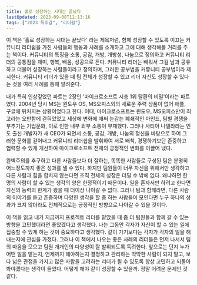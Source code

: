 ```yaml
---
title: 홀로 성장하는 시대는 끝났다
lastUpdated: 2023-09-08T11:13:16
tags: ["2023 독후감", "리더쉽"]
---
```



<Bookmark image="https://shopping-phinf.pstatic.net/main_3246668/32466682728.20230927071607.jpg" url="https://search.shopping.naver.com/book/catalog/32466682728" description="커뮤니티 리더들은 우리가 기존에 중요하게 생각했던 학벌이나 경력이 화려하지 않음에도 불구하고, 세계 최고 IT 기업에서 원하는 인재로 성장한 이들이다. 이 책은 이들이 어떻게 마이크로소프트, 아마존, 구글 등의 기업들이 주목하는 인재로 성장할 수 있었는지를 생생한 사례를 통해서 보여주고 있다."/>

이 책은 '홀로 성장하는 시대는 끝났다' 라는 제목처럼, 함께 성장할 수 있도록 이끄는 커뮤니티 리더쉽을 가진 사람들의 행동과 사례를 소개하고 그에 대해 생각해볼 거리를 주는 책이다. 커뮤니티의 특징을 소통, 공감, 개방, 개방성, 나눔으로 정의하고 커뮤니티 리더의 공통점을 재미, 행복, 배움, 성공으로 든다. 커뮤니티 리더는 배워서 그걸 남과 공유하고 더불어 성장하는 사람들이라고 정의하며, 그러한 공부법을 커뮤니티 공부법이라 제시한다. 커뮤니티 리더가 있을 때 팀 전체가 성장할 수 있고 리더 자신도 성장할 수 있다는 것을 여러 사례를 통해 알려준다.

내가 특히 인상깊었던 파트는 2장인 '마이크로소프트 시총 1위 탈환의 비밀'이라는 파트였다. 2004년 당시 MS는 윈도우 OS, MS오피스외의 새로운 주력 상품이 없어 애플, 구글에 뒤처지는 상황이었다고 한다. 이때, 마이크로소프트는 윈도우, MS오피스만이 최고라는 오만함에 갇혀있었고 세상에 변화에 애써 눈감는 폐쇄적인 마인드, 팀별 경쟁을 부추기는 기업문화, 이로 인한 내부 외부 소통이 부재했다. 그러나 사티아 나델라라는 인도 출신 개발자가 새 CEO가 되면서 소통, 공감, 개방, 나눔의 정신을 바탕으로 하여 그러한 문화를 걷어내고 커뮤니티 리더쉽을 발휘하여 서로 배척, 경쟁하기보단 존중하고 협력할 수 있게 개선하여 마이크로소프트 전체의 긍정적인 변화를 이끌어 냈다.

완벽주의를 추구하고 다른 사람들보다 더 잘하는, 똑똑한 사람들로 구성된 팀은 분명히 어느정도까지 좋은 성과를 낼 수 있다. 하지만 팀원들이 너무 자신을 위해서만 생각하고 다른 사람과 힘을 합치지 않는다면 조직 전체의 성장은 더딜 수 밖에 없다. 왜냐하면 한 명의 사람이 할 수 있는 생각의 양은 한정적이기 때문이다. 일을 혼자서만 하려고 한다면 자신의 능력의 한계가 왔을 때 더이상 나아갈 수 없다. 그러나 팀과 함께라면, 다른 사람의 이야기를 듣고 존중하며 다양한 생각을 할 중 하는 사람들이 모인다면 누구 하나의 성과가 크지 않더라도 전체적으로는 긍정적인 방향으로 나아갈 수 있을 것이다.

이 책을 읽고 내가 지금까지 프로젝트 리더를 맡았을 때 좀 더 팀원들과 함께 갈 수 있는 방향을 고민했더라면 좋았겠다고 생각했다. 나는 그동안 각자가 자신이 할 수 있는 일에 집중할 수 있게 하는 것이 중요하다고 생각했다. 같이 가기보다는 각자가 각자의 일을 해내는지에 관심을 가졌다. 그러나 이 책에서 나오는 좋은 사례의 리더들은 먼저 나서서 팀의 마음을 모으고 팀원 개개인의 다양성이 잘 발휘되도록 독려한다. 앞으로는 단지 누가 어떤 일을 맡는지, 언제까지 해야하는지 결정하고 관리하는 딱딱한 사람이 되지 말고, 보다 넓은 관점을 가지고 많은 사람을 고려하는 리더가 될 수 있도록 항상 고민하고 되돌아봐야겠다는 생각이 들었다. 어떻게 해야 같이 성장할 수 있을까. 정말 어려운 문제인 것 같다.
